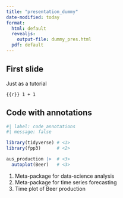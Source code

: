 ```yaml
---
title: "presentation_dummy"
date-modified: today
format: 
  html: default
  revealjs:
    output-file: dummy_pres.html
  pdf: default
---
```


## First slide

Just as a tutorial

```{{r}}
1 + 1
```


## Code with annotations

```r
#| label: code_annotations
#| message: false

library(tidyverse) # <1>
library(fpp3)      # <2>

aus_production |>  # <3> 
  autoplot(Beer)   # <3>
```
1. Meta-package for data-science analysis
2. Meta-package for time series forecasting
3. Time plot of Beer production
